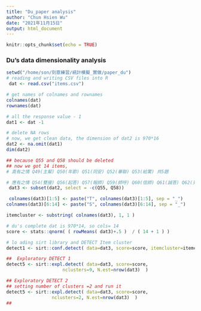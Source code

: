 ```yaml
---
title: "Du_paper analysis"
author: "Chun Hsien Wu"
date: "2021年11月15日"
output: html_document
---
```


```r
knitr::opts_chunk$set(echo = TRUE)
```

### Du's data dimensionality analysis
```r
setwd("/home/son/刻意練習/統計模擬_實做/paper_du")
# reading and writing CSV files into R
 dat <- read.csv("items.csv") 
```
```r
# get names of colnames and rownames
colnames(dat)
rownames(dat) 

# all the response value - 1
dat1 <- dat -1

# delete NA rows
# now, we get clean data, the dimension of dat2 is 970*16
dat2 <- na.omit(dat1)
dim(dat2)
```
```r
## because Q55 and Q58 should be deleted
## now we got 14 items, 
# 真有之情 Q49(主幫) Q50(年節) Q51(同安) Q52(畢聯) Q53(給驚) 共5題

# 應有之情 Q54(雙接) Q56(起答) Q57(報師) Q59(師呼) Q60(信師) Q61(誠答) Q62(克尊) Q63(洗恭) Q64(舉發) 共9題
 dat3 <- subset(dat2, select = -c(Q55, Q58))

 colnames(dat3)[1:5] <- paste("T", colnames(dat3)[1:5], sep = "_")
colnames(dat3)[6:14] <- paste("S", colnames(dat3)[6:14], sep = "_")

itemcluster <- substring( colnames(dat3), 1, 1 )
```
```r
# du's complete dat is 970*14, so cols= 14 
score <- stats::qnorm( ( rowMeans( dat3)+.5 )  / ( 14 + 1 ) )

# lo ading sirt library and DETECT Item cluster
detect1 <- sirt::conf.detect( data=dat3, score=score, itemcluster=itemcluster )

##  Exploratory DETECT 1
detect5 <- sirt::expl.detect( data=dat3, score=score,
                     nclusters=9, N.est=nrow(dat3)  )

## Exploratory DETECT 2
## setting number of clusters =2 and run it
detect5 <- sirt::expl.detect( data=dat3, score=score,
                 nclusters=2, N.est=nrow(dat3)  )
## 
```

